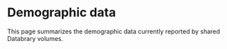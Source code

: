 # Demographic data

This page summarizes the demographic data currently reported by shared Databrary volumes.

